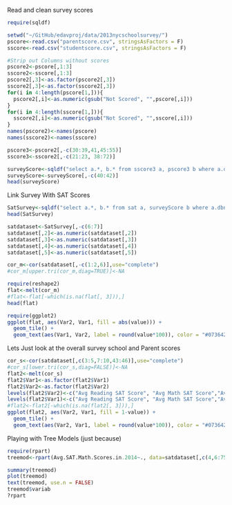 Read and clean survey scores
```r

require(sqldf)

setwd("~/GitHub/edavproj/data/2013nycschoolsurvey/")
pscore<-read.csv("parentscore.csv", stringsAsFactors = F)
sscore<-read.csv("studentscore.csv", stringsAsFactors = F)

#Strip out Columns without scores
pscore2<-pscore[,1:3]
sscore2<-sscore[,1:3]
pscore2[,3]<-as.factor(pscore2[,3])
sscore2[,3]<-as.factor(sscore2[,3])
for(i in 4:length(pscore[1,])){
  pscore2[,i]<-as.numeric(gsub("Not Scored", "",pscore[,i]))
}
for(i in 4:length(sscore[1,])){
  sscore2[,i]<-as.numeric(gsub("Not Scored", "",sscore[,i]))
}
names(pscore2)<-names(pscore)
names(sscore2)<-names(sscore)

pscore3<-pscore2[,-c(30:39,41,45:55)]
sscore3<-sscore2[,-c(21:23, 38:72)]

surveyScore<-sqldf("select a.*, b.* from sscore3 a, pscore3 b where a.dbn=b.dbn")
surveyScore<-surveyScore[,-c(40:42)]
head(surveyScore)

```

Link Survey With SAT Scores
```r
SatSurvey<-sqldf("select a.*, b.* from sat a, surveyScore b where a.dbn=b.dbn")
head(SatSurvey)

satdataset<-SatSurvey[,-c(6:7)]
satdataset[,2]<-as.numeric(satdataset[,2])
satdataset[,3]<-as.numeric(satdataset[,3])
satdataset[,4]<-as.numeric(satdataset[,4])
satdataset[,5]<-as.numeric(satdataset[,5])

cor_m<-cor(satdataset[,-c(1:2,6)],use="complete")
#cor_m[upper.tri(cor_m,diag=TRUE)]<-NA

require(reshape2)
flat<-melt(cor_m)
#flat<-flat[-which(is.na(flat[, 3])),]
head(flat)

require(ggplot2)
ggplot(flat, aes(Var2, Var1, fill = abs(value))) + 
  geom_tile() + 
  geom_text(aes(Var1, Var2, label = round(value*100)), color = "#073642", size = 2) 

```

Lets Just look at the overall survey school and Parent scores 
```r
cor_s<-cor(satdataset[,c(3:5,7:10,43:46)],use="complete")
#cor_s[lower.tri(cor_s,diag=FALSE)]<-NA
flat2<-melt(cor_s)
flat2$Var1<-as.factor(flat2$Var1)
flat2$Var2<-as.factor(flat2$Var2)
levels(flat2$Var2)<-c("Avg Reading SAT Score", "Avg Math SAT Score","Avg Writing SAT Score",  "Student Academic Expectations Score",     "Student Communication Score",     "Student Engagement Score",    "Student Safety Score",     "Parent Academic Expectations Score","Parent Communication Score",     "Parent Engagement Score",     "Parent Safety Score")
levels(flat2$Var1)<-c("Avg Reading SAT Score", "Avg Math SAT Score","Avg Writing SAT Score",  "Student Academic Expectations Score",     "Student Communication Score",     "Student Engagement Score",    "Student Safety Score",     "Parent Academic Expectations Score","Parent Communication Score",     "Parent Engagement Score",     "Parent Safety Score")
#flat2<-flat2[-which(is.na(flat2[, 3])),]
ggplot(flat2, aes(Var2, Var1, fill = 1-value)) + 
  geom_tile() + 
  geom_text(aes(Var2, Var1, label = round(value*100)), color = "#073642", size = 4) + theme(legend.position="none")+ theme(axis.title.x = element_blank())+ theme(axis.title.y = element_blank())+theme(axis.text.x = element_text(angle = 45, hjust = 1))


```

Playing with Tree Models (just because)
```r

require(rpart)
treemod<-rpart(Avg.SAT.Math.Scores.in.2014~., data=satdataset[,c(4,6:75)])

summary(treemod)
plot(treemod)
text(treemod, use.n = FALSE)
treemod$variab
?rpart
```


